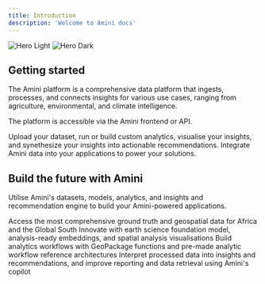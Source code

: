 ```yaml
---
title: Introduction
description: 'Welcome to Amini docs'
---
```


<img
  className="block dark:hidden"
  src="/images/hero-light.svg"
  alt="Hero Light"
/>
<img
  className="hidden dark:block"
  src="/images/hero-dark.svg"
  alt="Hero Dark"
/>

## Getting started

The Amini platform is a comprehensive data platform that ingests, processes, and connects insights for various use cases, ranging from agriculture, environmental, and climate intelligence.

The platform is accessible via the Amini frontend or API.

<CardGroup cols={2}>
  <Card
    title="Via webapp"
    icon="pen-to-square"
    href="https://amini.ai"
  >
    Upload your dataset, run or build custom analytics, visualise your insights, and synethesize your insights into actionable recommendations.
  </Card>
  <Card
    title="Via API"
    icon="image"
    href="https://amini.ai"
  >
    Integrate Amini data into your applications to power your solutions.
  </Card>
</CardGroup>

## Build the future with Amini

Utilise Amini's datasets, models, analytics, and insights and recommendation engine to build your Amini-powered applications.

<CardGroup cols={2}>
  <Card
    title="Datasets"
    icon="palette"
    href="https://amini.ai"
  >
    Access the most comprehensive ground truth and geospatial data for Africa and the Global South
  </Card>
  <Card
    title="Models"
    icon="code"
    href="https://amini.ai"
  >
    Innovate with earth science foundation model, analysis-ready embeddings, and spatial analysis visualisations
  </Card>
  <Card
    title="Analytics"
    icon="screwdriver-wrench"
    href="https://amini.ai"
  >
    Build analytics workflows with GeoPackage functions and pre-made analytic workflow reference architectures 
  </Card>
  <Card
    title="Insights and recommendations"
    icon="stars"
    href="https://amini.ai"
  >
    Interpret processed data into insights and recommendations, and improve reporting and data retrieval using Amini's copilot
  </Card>
</CardGroup>
